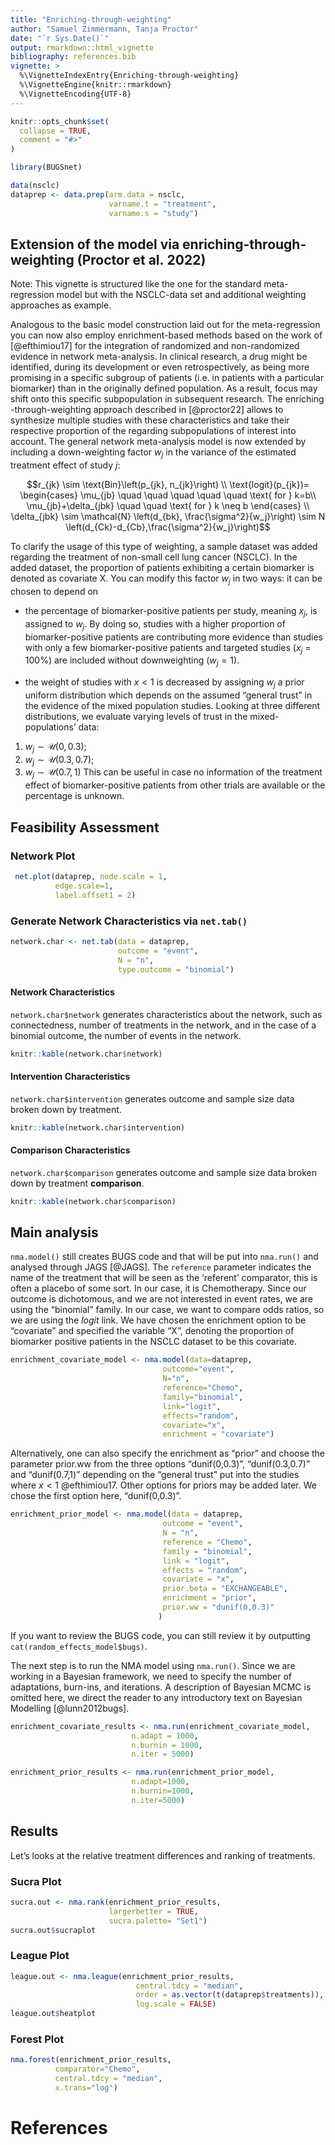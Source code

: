 ```yaml
---
title: "Enriching-through-weighting"
author: "Samuel Zimmermann, Tanja Proctor"
date: "`r Sys.Date()`"
output: rmarkdown::html_vignette
bibliography: references.bib
vignette: >
  %\VignetteIndexEntry{Enriching-through-weighting}
  %\VignetteEngine{knitr::rmarkdown}
  %\VignetteEncoding{UTF-8}
---
```


```r
knitr::opts_chunk$set(
  collapse = TRUE,
  comment = "#>"
)
```

``` r
library(BUGSnet)

data(nsclc)
dataprep <- data.prep(arm.data = nsclc,
                      varname.t = "treatment",
                      varname.s = "study")
```
## Extension of the model via enriching-through-weighting (Proctor et al. 2022)

Note: This vignette is structured like the one for the standard meta-regression model but with the NSCLC-data set and additional weighting approaches as example.


Analogous to the basic model construction laid out for the meta-regression you can now also employ enrichment-based methods based on the work of [@efthimiou17] for the integration of randomized and non-randomized evidence in network meta-analysis.
In clinical research, a drug might be identified, during its development or even retrospectively, as being more promising in a
specific subgroup of patients (i.e. in patients with a particular biomarker) than in the originally defined population. As a result,
focus may shift onto this specific subpopulation in subsequent research. The enriching -through-weighting approach described in [@proctor22] allows to synthesize multiple studies with these characteristics and take their respective proportion of the regarding subpopulations of interest into account.
The general network meta-analysis model is now extended by including a down-weighting factor $w_j$ in the variance of the estimated treatment effect of study $j$:


$$r_{jk} \sim \text{Bin}\left(p_{jk}, n_{jk}\right) \\
\text{logit}(p_{jk})=
\begin{cases}
\mu_{jb} \quad \quad \quad \quad \quad \text{ for } k=b\\
\mu_{jb}+\delta_{jbk} \quad \quad \text{ for }  k \neq b 
\end{cases} \\
\delta_{jbk} \sim \mathcal{N} \left(d_{bk}, \frac{\sigma^2}{w_j}\right) \sim
 N \left(d_{Ck}-d_{Cb},\frac{\sigma^2}{w_j}\right)$$

To clarify the usage of this type of weighting, a sample dataset was added regarding the treatment of non-small cell lung cancer (NSCLC). In the added dataset, the proportion of patients exhibiting a certain biomarker is denoted as covariate X. You can modify this factor $w_j$ in two ways: it can be chosen to depend on

- the percentage of biomarker-positive patients per study, meaning $x_j$, is assigned to $w_j$. 
By doing so, studies with a higher proportion of biomarker-positive patients are contributing more evidence than studies with only a few biomarker-positive patients and targeted studies ($x_j$ = 100\%) are included without downweighting ($w_j = 1$).  


- the weight of studies with $x < 1$ is decreased by assigning $w_j$ a prior uniform distribution which depends on the assumed "general trust" in the evidence of the mixed population studies. Looking at three different distributions, we evaluate varying levels of trust in the mixed-populations' data:
1. $w_j \sim \mathcal{U}(0,0.3)$; 
2. $w_j \sim \mathcal{U}(0.3,0.7)$; 
3. $w_j \sim \mathcal{U}(0.7,1)$
This can be useful in case no information of the treatment effect of biomarker-positive patients from other trials are available or the percentage is unknown.



## Feasibility Assessment

### Network Plot


```r
 net.plot(dataprep, node.scale = 1, 
          edge.scale=1,
          label.offset1 = 2)
```


### Generate Network Characteristics via `net.tab()`

```r
network.char <- net.tab(data = dataprep,
                        outcome = "event",
                        N = "n",
                        type.outcome = "binomial")
```

#### Network Characteristics
`network.char$network` generates characteristics about the network, such as connectedness, number of treatments in the network, and in the case of a binomial outcome, the number of events in the network.
```r
knitr::kable(network.char$network)
```

#### Intervention Characteristics
`network.char$intervention` generates outcome and sample size data broken down by treatment.

```r
knitr::kable(network.char$intervention)
```

#### Comparison Characteristics
`network.char$comparison` generates outcome and sample size data broken down by treatment **comparison**.
```r
knitr::kable(network.char$comparison)
```

## Main analysis
`nma.model()` still creates BUGS code and that will be put into `nma.run()` and analysed through JAGS [@JAGS]. The `reference` parameter indicates the name of the treatment that will be seen as the 'referent' comparator, this is often a placebo of some sort. In our case, it is Chemotherapy. Since our outcome is dichotomous, and we are not interested in event rates, we are using the "binomial" family. In our case, we want to compare odds ratios, so we are using the $logit$ link. We have chosen the enrichment option to be "covariate" and specified the variable "X", denoting the proportion of biomarker positive patients in the NSCLC dataset to be this covariate.


```r
enrichment_covariate_model <- nma.model(data=dataprep,
                                  outcome="event",
                                  N="n",
                                  reference="Chemo",
                                  family="binomial",
                                  link="logit",
                                  effects="random",
                                  covariate="x",
                                  enrichment = "covariate")

```


Alternatively, one can also specify the enrichment as "prior" and choose the parameter prior.ww from the three options "dunif(0,0.3)", "dunif(0.3,0.7)" and "dunif(0.7,1)" depending on the "general trust" put into the studies where $x < 1$ @efthimiou17. Other options for priors may be added later. We chose the first option here, "dunif(0,0.3)".
```r
enrichment_prior_model <- nma.model(data = dataprep,
                                  outcome = "event",
                                  N = "n",
                                  reference = "Chemo",
                                  family = "binomial",
                                  link = "logit",
                                  effects = "random",
                                  covariate = "x",
                                  prior.beta = "EXCHANGEABLE",
                                  enrichment = "prior",
                                  prior.ww = "dunif(0,0.3)"
                                 )

```

If you want to review the BUGS code, you can still review it by outputting `cat(random_effects_model$bugs)`. 

The next step is to run the NMA model using `nma.run()`. Since we are working in a Bayesian framework, we need to specify the number of adaptations, burn-ins, and iterations. A description of Bayesian MCMC is omitted here, we direct the reader to any introductory text on Bayesian Modelling [@lunn2012bugs].

```r

enrichment_covariate_results <- nma.run(enrichment_covariate_model,
                           n.adapt = 1000,
                           n.burnin = 1000,
                           n.iter = 5000)

```


```r

enrichment_prior_results <- nma.run(enrichment_prior_model,
                           n.adapt=1000,
                           n.burnin=1000,
                           n.iter=5000)

```



<!-- Next, we will assess consistency in the network by fitting an inconsistency fixed effects model and comparing it to our -->
<!-- consistency fixed effects model. If our inconsistency model shows a better fit than the consistency model, then  -->
<!-- it is likely that there is inconsistency in the network. -->

<!-- ##Check inconsistency -->
<!-- ```{r, results = "hide", fig.show = 'hide',  fig.width=8, fig.height = 8} -->
<!-- re_inconsistency_model <- nma.model(data=dataprep, -->
<!--                                   outcome="events", -->
<!--                                   N="sampleSize", -->
<!--                                   reference="02", -->
<!--                                   family="binomial", -->
<!--                                   link="logit", -->
<!--                                   effects="random", -->
<!--                                   type="inconsistency", -->
<!--                                   covariate="stroke", -->
<!--                                   prior.beta="EXCHANGEABLE") -->

<!-- re_inconsistency_results <- nma.run(re_inconsistency_model, -->
<!--                                          n.adapt=1000, -->
<!--                                          n.burnin=1000, -->
<!--                                          n.iter=10000) -->

<!-- ``` -->

<!-- Rainbow plots and DIC calculations can highlight outliers and can compare model fits between the two models.  -->
<!-- ```{r, fig.width=7, fig.height=4, results = "hide"} -->
<!-- par(mfrow = c(1,2)) -->
<!-- re_model_fit <- nma.fit(random_effects_results, main = "Consistency Model" ) -->
<!-- inconsist_model_fit <- nma.fit(re_inconsistency_results, main= "Consistency Model") -->
<!-- ``` -->
<!-- The leverage plots and DIC show that the consistency and inconsistency models are very similar, suggesting that -->
<!-- a consistency model is satisfactory. -->

<!-- A plot of the \code{pmdev} of both models against each other can highlight descrepancies between the two models. -->
<!-- ```{r, fig.height=6, fig.width = 6} -->
<!-- nma.compare(re_model_fit, inconsist_model_fit) -->
<!-- ``` -->

<!-- Seeing as that all the points lie close to the $y=x$ line, there is very little evidence of inconsistency. -->

## Results

Let's looks at the relative treatment differences and ranking of treatments.

### Sucra Plot
```r
sucra.out <- nma.rank(enrichment_prior_results,
                      largerbetter = TRUE, 
                      sucra.palette= "Set1")
sucra.out$sucraplot
```

### League Plot
```r
league.out <- nma.league(enrichment_prior_results, 
                            central.tdcy = "median", 
                            order = as.vector(t(dataprep$treatments)), 
                            log.scale = FALSE)
league.out$heatplot
```

### Forest Plot
```r
nma.forest(enrichment_prior_results,
          comparator="Chemo",
          central.tdcy = "median",
          x.trans="log")
```



# References
